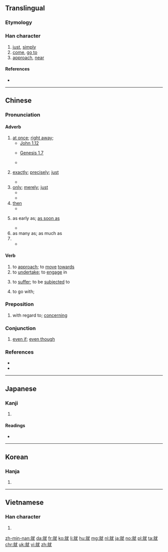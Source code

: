 ==Translingual==
{{stroke order|type=animate}}
{{stroke order|strokes=12}}
===Etymology===
{{Han compound|京|尤|t1=tall|t2=especially|ls=psc|c1=s|c2=p}}

===Han character===
{{Han char|rn=43|rad=尢|as=09|sn=12|four=03914|canj=YFIKU|ids=⿰京尤}}

# [[just]], [[simply]]
# [[come]], [[go to]]
# [[approach]], [[near]]

====References====
* {{Han ref|kx=0299.050|dkj=07599|dj=0594.200|hdz=10555.110|uh=5C31|ud=23601|bh=B44E|bd=46158}}

----

==Chinese==
{{zh-forms}}

===Pronunciation===
{{zh-pron
|m=jiù
|ma=y
|c=zau6
|h=pfs=chhiu
|mn=chiū
|w=3xxieu,3jjieu
|mc=y
|oc=y
|cat=adv,v
}}

====Adverb====
{{zh-adv}}

# [[at once]]; [[right away]];
#* [http://wordproject.org/multi/bi_en_cn_py.htm John 1.12]
#*: {{zh-usex|凡 接待{dài} 他的，就是 信 他 名 的 人，他 '''就''' 賜 他們 權柄，作 神 的 兒女。|But as many as received him, to them gave he power to become the sons of God, even to them that believe on his name.}}
#* [http://wordproject.org/multi/bi_en_cn_py.htm Genesis 1.7]
#*: {{zh-usex|神 '''就''' 造出 空氣，將 空氣 以下 的 水，空氣 以上 的 水 分開 了。事 就 這樣 成 了。|And God made the firmament, and divided the waters which were under the firmament from the waters which were above the firmament: and it was so.}} 
#* {{zh-usex|我 馬上 就 來。|I'll come right away.}}
# {{qualifier|used for emphasis}} [[exactly]]; [[precisely]]; [[just]]
#* {{zh-usex|他 就 住 在 街 對面。|He lives '''just''' across the street.}}
# [[only]]; [[merely]]; [[just]]
#* {{zh-usex|我 就 認識 一 個 中國 人。|I '''only''' know one Chinese person.}}
#* {{zh-usex|房間 裡 就 一 張 床，一 張 桌子。|There's only one bed and one table in the room.}}
# [[then]]
#* {{zh-usex|我 做完 就 會 告訴 你。|I will tell you when I have finished.}}
# {{qualifier|used to express earliness}} as early as; [[as soon as]]
#* {{zh-usex|我 一大早 就 起床。|I 'm up with the sun.}}
# as many as; as much as
# {{non-gloss definition|used between two identical word to express indifference or resignation}}
#* {{zh-usex|去 就 去，反正 在 家 也 沒 事。|If you want to go, then go. Besides, there's nothing happening at home.}}

====Verb====
{{zh-verb}}

# to [[approach]]; to [[move]] [[towards]]
# to [[undertake]]; to [[engage]] in
#: {{zh-usex|就業|to get a job; employment}}
# to [[suffer]]; to be [[subjected]] to
# {{qualifier|of food}} to go with;

===Preposition===
{{zh-prep}}

# with regard to; [[concerning]]

===Conjunction===
{{zh-con}}

# [[even if]]; [[even though]]

{{zh-cat|Beginning|sort=jiu4}}

===References===
* {{cite web
| url = http://resources.allsetlearning.com/chinese/grammar/Expressing_indifference_with_%22jiu%22
| title =  Expressing indifference with "jiu"
| work = Chinese Grammar Wiki
| language = Mandarin/English
| accessdate = 2014-12-21}}
* {{cite web
| url = http://resources.allsetlearning.com/chinese/grammar/%22Just%22_with_%22jiu%22
| title =  "Just" with "jiu"
| work = Chinese Grammar Wiki
| language = Mandarin/English
| accessdate = 2014-12-21}}
----

==Japanese==

===Kanji===
{{ja-kanji|grade=6|rs=尢09}}

# {{defn|lang=ja|sort=尢09}}

====Readings====
* {{ja-readings|on=[[しゅう]] (shū), [[じゅ]] (ju)|kun=[[つく]] (tsuku)}}

----

==Korean==

===Hanja===
{{ko-hanja|hangeul=취|rv=chwi|mr=ch'wi}}

# {{defn|lang=ko|sort=尢09}}

----

==Vietnamese==

===Han character===
{{vi-hantu|[[tựu]]|rs=尢09}}

# {{defn|lang=vi|sort=尢09}}

[[zh-min-nan:就]]
[[da:就]]
[[fr:就]]
[[ko:就]]
[[li:就]]
[[hu:就]]
[[mg:就]]
[[nl:就]]
[[ja:就]]
[[no:就]]
[[pl:就]]
[[ta:就]]
[[chr:就]]
[[uk:就]]
[[vi:就]]
[[zh:就]]
